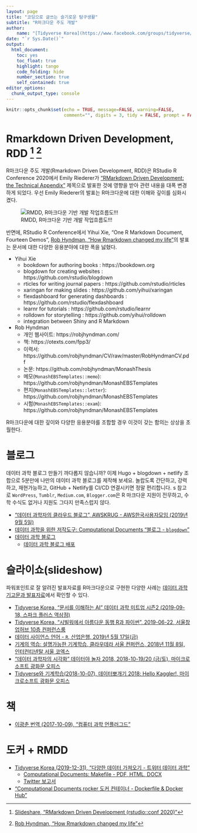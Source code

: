 ```yaml
---
layout: page
title: "코딩으로 글쓰는 슬기로운 탐구생활"
subtitle: "R마크다운 주도 개발"
author:
    name: "[Tidyverse Korea](https://www.facebook.com/groups/tidyverse/)"
date: "`r Sys.Date()`"
output:
  html_document: 
    toc: yes
    toc_float: true
    highlight: tango
    code_folding: hide
    number_section: true
    self_contained: true
editor_options: 
  chunk_output_type: console
---
```


```r
knitr::opts_chunk$set(echo = TRUE, message=FALSE, warning=FALSE,
                      comment="", digits = 3, tidy = FALSE, prompt = FALSE, fig.align = 'center')

```

# Rmarkdown Driven Development, RDD [^RDD] [^time-series] {#RDD}

[^RDD]: [Slideshare, "RMarkdown Driven Development (rstudio::conf 2020)"](https://www.slideshare.net/EmilyRiederer/rmarkdown-driven-development-rstudioconf-2020)

[^time-series]: [Rob Hyndman, "How Rmarkdown changed my life"](https://robjhyndman.com/seminars/rmarkdown/)

R마크다운 주도 개발(Rmarkdown Driven Development, RDD)은 RStudio R Conference 2020에서 Emily Riederer가 ["RMarkdown Driven Development: the Technical Appendix"](https://emilyriederer.netlify.com/post/rmddd-tech-appendix/) 제목으로 발표한 것에 영향을 받아 관련 내용을 대폭 변경하게 되었다. 우선 Emily Riederer의 발표는 R마크다운에 대한 이해와 깊이를 심화시켰다.

![RMDD, R마크다운 기반 개발 작업흐름도!!!](fig/rmdd-tech-appendix.png)

반면에, RStudio R Conference에서 Yihui Xie, "One R Markdown Document, Fourteen Demos", [Rob Hyndman, "How Rmarkdown changed my life"](https://github.com/robjhyndman/Rmarkdown2020)의 발표는 문서에 대한 다양한 응용분야에 대한 폭을 넗혔다.

- Yihui Xie 
    - bookdown for authoring books : https://bookdown.org
    - blogdown for creating websites : https://github.com/rstudio/blogdown
    - rticles for writing journal papers : https://github.com/rstudio/rticles
    - xaringan for making slides : https://github.com/yihui/xaringan
    - flexdashboard for generating dashboards : https://github.com/rstudio/flexdashboard
    - learnr for tutorials : https://github.com/rstudio/learnr
    - rolldown for storytelling : https://github.com/yihui/rolldown
    - integration between Shiny and R Markdown
- Rob Hyndman
    - 개인 웹사이트: https://robjhyndman.com/
    - 책: https://otexts.com/fpp3/
    - 이력서: https://github.com/robjhyndman/CV/raw/master/RobHyndmanCV.pdf
    - 논문: https://github.com/robjhyndman/MonashThesis
    - 메모(`MonashEBSTemplates::memo`): https://github.com/robjhyndman/MonashEBSTemplates
    - 편지(`MonashEBSTemplates::letter`): https://github.com/robjhyndman/MonashEBSTemplates
    - 시험(`MonashEBSTemplates::exam`): https://github.com/robjhyndman/MonashEBSTemplates

R마크다운에 대한 깊이와 다양한 응용분야를 조합할 경우 이것이 갖는 함의는 상상을 초월한다.

# 블로그 {#rmarkdown-blog}

데이터 과학 블로그 만들기 까다롭지 않습니까? 이제 Hugo + blogdown + netlify 조합으로 5분만에 나만의 데이터 과학 블로그를 제작해 보세요. 놀랍도록 간단하고, 강력하고, 재현가능하고, GitHub + Netlify를 CI/CD 연결시키면 정말 편리합니다.
s
참고로 `WordPress`, `Tumblr`, `Medium.com`, `Blogger.com`은 R 마크다운 지원이 전무하고, 수학 수식도 없거나 지원도 그다지 만족스럽지 않다.

- ["데이터 과학자의 클라우드 블로그", AWSKRUG - AWS한국사용자모임 (2019년 9월 5일)](https://statkclee.github.io/ds-authoring/ds-blog-aws-cloud.html)
- [데이터 과학을 위한 저작도구: Computational Documents "블로그 - `blogdown`"](https://statkclee.github.io/comp_document/ds-blogdown.html)
- [데이터 과학 블로그](http://xwmooc.netlify.com/)
    - [데이터 과학 블로그 배포](http://xwmooc.netlify.com/2017/09/15/%EB%8D%B0%EC%9D%B4%ED%84%B0-%EA%B3%BC%ED%95%99-%EB%B8%94%EB%A1%9C%EA%B7%B8-%EB%B0%B0%ED%8F%AC/)
    
# 슬라이쇼(slideshow) {#rmarkdown-slideshow}

파워포인트로 잘 알려진 발표자료를 R마크다운으로 구현한 다양한 사례는 [데이터 과학 기고문과 발표자료](https://statkclee.github.io/ds-authoring/)에서 확인할 수 있다.

- [Tidyverse Korea, "문서를 이해하는 AI" 데이터 과학 미트업 시즌2 (2019-09-18, 스파크 플러스 역삼점)](https://statkclee.github.io/ds-authoring/ds-document-ai.html)
- [Tidyverse Korea, "시빌워에서 아름다운 동행 R과 파이썬", 2019-06-22, 서울창업허브 10층 컨퍼런스룸](https://statkclee.github.io/ds-authoring/ds-dataroom.html)
- [데이터 사이언스 언어 - `R`, 산업은행, 2019년 5월 17일(금)](https://statkclee.github.io/ds-authoring/ds-db-20190517.html)
- [기계의 역습: 설명가능한 기계학습, 클라우데라 서울 컨퍼런스, 2018년 11월 8일, 인터컨티넨탈 서울 코엑스](https://statkclee.github.io/ds-authoring/ds_explainable_machine_learning_2018.html)
- [“데이터 과학자의 시각화” 데이터야 놀자 2018, 2018-10-19/20 (금/토), 마이크로소프트 광화문 오피스](https://statkclee.github.io/ds-authoring/ds_data_scientist_visualization.html)
- [Tidyverse와 기계학습(2018-10-07), 데이터뽀개기 2018: Hello Kaggler!, 마이크로소프트 광화문 오피스](https://statkclee.github.io/ds-authoring/machine_learning_tidyverse_20181007.html)

# 책 {#rmarkdown-book}

- [이광춘 번역 (2017-10-09), "컴퓨터 과학 언플러그드"](https://statkclee.github.io/unplugged/)

# 도커 + RMDD {#RMDD}

- [Tidyverse Korea (2019-12-31), "다양한 데이터 가져오기 - 트위터 데이터 과학"](https://statkclee.github.io/ingest-data/ingest-twitter-data-science.html)
    - [Computational Documents: Makefile - PDF, HTML, DOCX](https://statkclee.github.io/comp_document/compendium.html)
    - [Twitter 보고서](https://github.com/statkclee/compendium_301)
- ["Computational Documents
rocker 도커 컨테이너 - Dockerfile & Docker Hub"](https://statkclee.github.io/comp_document/cd-docker-rstudio-dockerfile.html)

    
